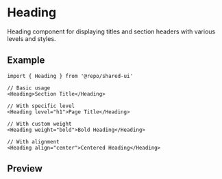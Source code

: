 
<Meta of={Stories} />

# Heading

Heading component for displaying titles and section headers with various levels and styles.

## Example

```tsx
import { Heading } from '@repo/shared-ui'

// Basic usage
<Heading>Section Title</Heading>

// With specific level
<Heading level="h1">Page Title</Heading>

// With custom weight
<Heading weight="bold">Bold Heading</Heading>

// With alignment
<Heading align="center">Centered Heading</Heading>
```

## Preview

<Primary />
